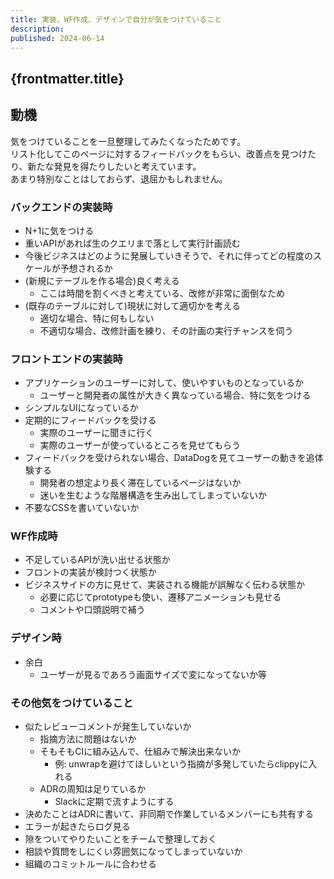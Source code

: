 ```yaml
---
title: 実装、WF作成、デザインで自分が気をつけていること
description: 
published: 2024-06-14
---
```


## {frontmatter.title}
## 動機
気をつけていることを一旦整理してみたくなったためです。  
リスト化してこのページに対するフィードバックをもらい、改善点を見つけたり、新たな発見を得たりしたいと考えています。  
あまり特別なことはしておらず、退屈かもしれません。

### バックエンドの実装時
- N+1に気をつける
- 重いAPIがあれば生のクエリまで落として実行計画読む
- 今後ビジネスはどのように発展していきそうで、それに伴ってどの程度のスケールが予想されるか
- (新規にテーブルを作る場合)良く考える
  - ここは時間を割くべきと考えている、改修が非常に面倒なため
- (既存のテーブルに対して)現状に対して適切かを考える
  - 適切な場合、特に何もしない
  - 不適切な場合、改修計画を練り、その計画の実行チャンスを伺う

### フロントエンドの実装時
- アプリケーションのユーザーに対して、使いやすいものとなっているか
  - ユーザーと開発者の属性が大きく異なっている場合、特に気をつける
- シンプルなUIになっているか
- 定期的にフィードバックを受ける
  - 実際のユーザーに聞きに行く
  - 実際のユーザーが使っているところを見せてもらう
- フィードバックを受けられない場合、DataDogを見てユーザーの動きを追体験する
  - 開発者の想定より長く滞在しているページはないか
  - 迷いを生むような階層構造を生み出してしまっていないか
- 不要なCSSを書いていないか

### WF作成時
- 不足しているAPIが洗い出せる状態か
- フロントの実装が検討つく状態か
- ビジネスサイドの方に見せて、実装される機能が誤解なく伝わる状態か
  - 必要に応じてprototypeも使い、遷移アニメーションも見せる
  - コメントや口頭説明で補う

### デザイン時
- 余白
  - ユーザーが見るであろう画面サイズで変になってないか等

### その他気をつけていること
- 似たレビューコメントが発生していないか
  - 指摘方法に問題はないか
  - そもそもCIに組み込んで、仕組みで解決出来ないか
    - 例: unwrapを避けてほしいという指摘が多発していたらclippyに入れる
  - ADRの周知は足りているか
    - Slackに定期で流すようにする
- 決めたことはADRに書いて、非同期で作業しているメンバーにも共有する
- エラーが起きたらログ見る
- 隙をついてやりたいことをチームで整理しておく
- 相談や質問をしにくい雰囲気になってしまっていないか
- 組織のコミットルールに合わせる
